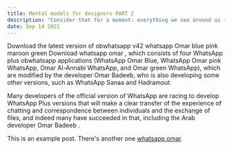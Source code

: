 ```yaml
---
title: Mental models for designers PART 2
description: "Consider that for a moment: everything we see around us is assumed to have had a cause and is contingent upon."
date: Sep 14 2021
---
```

Download the latest version of obwhatsapp v42 whatsapp Omar blue pink maroon green
Download whatsapp omar , which consists of four WhatsApp plus obwhatsapp applications (WhatsApp Omar Blue, WhatsApp Omar pink WhatsApp, Omar Al-Annabi WhatsApp, and Omar green WhatsApp), which are modified by the developer Omar Badeeb, who is also developing some other versions, such as WhatsApp Sanaa and Hadramout.

Many developers of the official version of WhatsApp are racing to develop WhatsApp Plus versions that will make a clear transfer of the experience of chatting and correspondence between individuals and the exchange of files, and indeed many have succeeded in that, including the Arab developer Omar Badeeb .

This is an example post. There's another one [whatsapp omar](https://www.bramjdow.com/2020/08/whatsapp-omar-2020.html).
